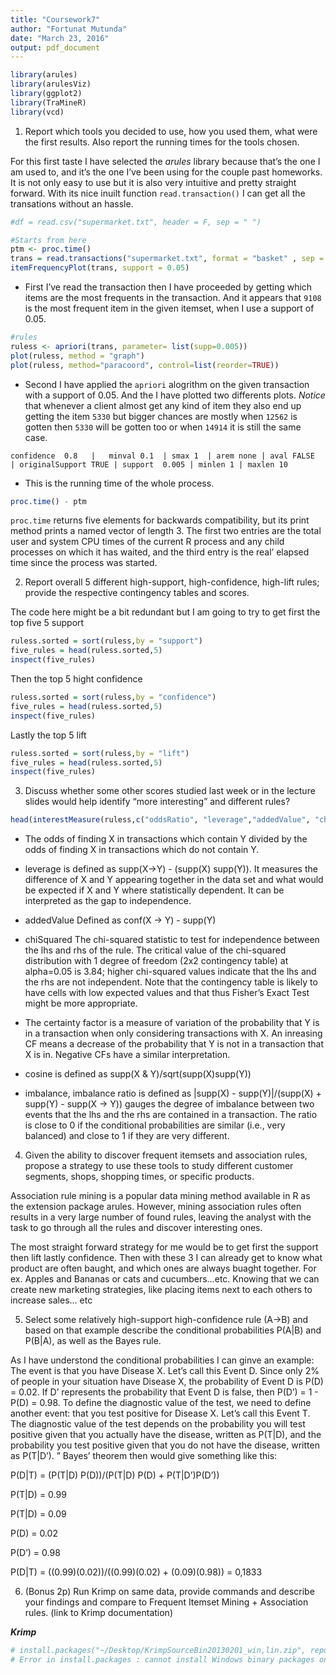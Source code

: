 ```yaml
---
title: "Coursework7"
author: "Fortunat Mutunda"
date: "March 23, 2016"
output: pdf_document
---
```

```r

library(arules)
library(arulesViz)
library(ggplot2)
library(TraMineR)
library(vcd)
```
1. Report which tools you decided to use, how you used them, what were the first results.
Also report the running times for the tools chosen.


For this first taste I have selected the *arules* library because that's the one I am used to,
and it's the one I've been using for the couple past homeworks. It is not only easy to use but it is also very intuitive and pretty straight forward. With its nice inuilt function `read.transaction()` I can get all the transations without an hassle.

```r
#df = read.csv("supermarket.txt", header = F, sep = " ")

#Starts from here
ptm <- proc.time()
trans = read.transactions("supermarket.txt", format = "basket" , sep = " ")
itemFrequencyPlot(trans, support = 0.05)
```


*  First I've read the transaction then I have proceeded by getting which items are the most frequents in the transaction. And it appears that `9108` is the most frequent item in the given itemset, when I use a support of 0.05.


```r
#rules
ruless <- apriori(trans, parameter= list(supp=0.005))
plot(ruless, method = "graph")
plot(ruless, method="paracoord", control=list(reorder=TRUE))

```


* Second I have applied the `apriori` alogrithm on the given transaction with a support of 0.05. And the I have plotted two differents plots.
*Notice* that whenever a client almost get any kind of item they also end up getting the item `5330` but bigger chances are mostly when `12562` is gotten then `5330` will be gotten too or when `14914` it is still the same case.


```confidence  0.8   |   minval 0.1  | smax 1  | arem none | aval FALSE   | originalSupport TRUE | support  0.005 | minlen 1 | maxlen 10```




* This is the running time of the whole process.

```r
proc.time() - ptm
```
`proc.time` returns five elements for backwards compatibility, but its print method prints a named vector of length 3. The first two entries are the total user and system CPU times of the current R process and any child processes on which it has waited, and the third entry is the real’ elapsed time since the process was started.

2. Report overall 5 different high-support, high-confidence, high-lift rules; provide the respective contingency tables and scores.


The code here might be a bit redundant but I am going to try to get first the top five 5 support


```r

ruless.sorted = sort(ruless,by = "support")
five_rules = head(ruless.sorted,5)
inspect(five_rules)
```

Then the top 5 hight confidence 

```r

ruless.sorted = sort(ruless,by = "confidence")
five_rules = head(ruless.sorted,5)
inspect(five_rules)
```

Lastly the top 5 lift

```r

ruless.sorted = sort(ruless,by = "lift")
five_rules = head(ruless.sorted,5)
inspect(five_rules)
```





3. Discuss whether some other scores studied last week or in the lecture slides would help identify "more interesting" and different rules?


```r
head(interestMeasure(ruless,c("oddsRatio", "leverage","addedValue", "chiSquared","certainty", "cosine", "imbalance"), transactions = trans),5)

```

* The odds of finding X in transactions which contain Y divided by the odds of finding X in transactions which do not contain Y.

* leverage is defined as supp(X->Y) - (supp(X) supp(Y)). It measures the difference of X and Y appearing together in the data set and what would be expected if X and Y where statistically dependent. It can be interpreted as the gap to independence.

* addedValue Defined as conf(X -> Y) - supp(Y)

* chiSquared The chi-squared statistic to test for independence between the lhs and rhs of the rule. The critical value of the chi-squared distribution with 1 degree of freedom (2x2 contingency table) at alpha=0.05 is 3.84; higher chi-squared values indicate that the lhs and the rhs are not independent. Note that the contingency table is likely to have cells with low expected values and that thus Fisher's Exact Test might be more appropriate.

* The certainty factor is a measure of variation of the probability that Y is in a transaction when only considering transactions with X. An inreasing CF means a decrease of the probability that Y is not in a transaction that X is in. Negative CFs have a similar interpretation.

* cosine is defined as supp(X & Y)/sqrt(supp(X)supp(Y))

* imbalance, imbalance ratio is defined as |supp(X) - supp(Y)|/(supp(X) + supp(Y) - supp(X -> Y)) gauges the degree of imbalance between two events that the lhs and the rhs are contained in a transaction. The ratio is close to 0 if the conditional probabilities are similar (i.e., very balanced) and close to 1 if they are very different.


4. Given the ability to discover frequent itemsets and association rules, propose a strategy to use these tools to study different customer segments, shops, shopping times, or specific products.


Association rule mining is a popular data mining method available in R as the extension
package arules. However, mining association rules often results in a very large number
of found rules, leaving the analyst with the task to go through all the rules and discover
interesting ones. 

The most straight forward strategy for me would be to get first the support then lift lastly confidence.
Then with these 3 I can already get to know what product are often baught, and which ones are always buaght together.
For ex. Apples and Bananas or cats and cucumbers...etc.
Knowing that we can create new marketing strategies, like placing items next to each others to increase sales... etc

5. Select some relatively high-support high-confidence rule (A->B) and based on that example describe the conditional probabilities P(A|B) and P(B|A), as well as the Bayes rule.

As I have understond the conditional probabilities 
I can ginve an example:
The event is that you have Disease X. Let's call this Event D. Since only 2% of people in your situation have Disease X, the  probability of Event D is P(D) = 0.02. If D' represents the probability that Event D is false, then P(D') = 1 - P(D) = 0.98.
To define the diagnostic value of the test, we need to define another event: that you test positive for Disease X. Let's call this Event T. The diagnostic value of the test depends on the probability you will test positive given that you actually have the disease, written as P(T|D), and the probability you test positive given that you do not have the disease, written as P(T|D'). ”
Bayes' theorem then would give something like this:

P(D|T) = (P(T|D) P(D))/(P(T|D) P(D) + P(T|D')P(D'))

P(T|D) = 0.99

P(T|D) = 0.09

P(D) = 0.02

P(D') = 0.98

P(D|T) = ((0.99)(0.02))/((0.99)(0.02) + (0.09)(0.98)) = 0,1833




 

6. (Bonus 2p) Run Krimp on same data, provide commands and describe your findings and compare to Frequent Itemset Mining + Association rules. (link to Krimp documentation)

***Krimp ***

```r
# install.packages("~/Desktop/KrimpSourceBin20130201_win,lin.zip", repos = NULL, type = "win.binary")
# Error in install.packages : cannot install Windows binary packages on this platform
```


